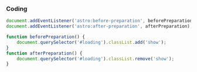
### Coding

```javascript title="loading.js"
document.addEventListener('astro:before-preparation', beforePreparation);
document.addEventListener('astro:after-preparation', afterPreparation);

function beforePreparation() {
	document.querySelector('#loading').classList.add('show');
}
function afterPreparation() {
	document.querySelector('#loading').classList.remove('show');
}
```
